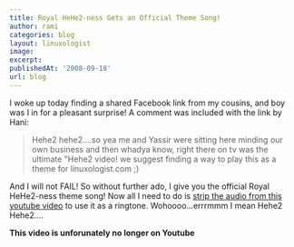 ```yaml
---
title: Royal HeHe2-ness Gets an Official Theme Song!
author: rami
categories: blog
layout: linuxologist
image:
excerpt:
publishedAt: '2008-09-18'
url: blog
---
```


I woke up today finding a shared Facebook link from my cousins, and boy was I in for a pleasant surprise! A comment was included with the link by Hani:

> Hehe2 hehe2....so yea me and Yassir were sitting here minding our own business and then whadya know, right there on tv was the ultimate "Hehe2 video! we suggest finding a way to play this as a theme for linuxologist.com ;)

And I will not FAIL! So without further ado, I give you the official Royal HeHe2-ness theme song! Now all I need to do is [strip the audio from this youtube video](/2008/03/10/downloading-music-the-1337-way) to use it as a ringtone. Wohoooo...errrmmm I mean Hehe2 Hehe2....
  
**This video is unforunately no longer on Youtube**
